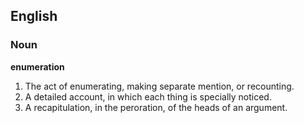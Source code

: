 ==English==

===Noun===

'''enumeration'''

#The act of enumerating, making separate mention, or recounting.
#A detailed account, in which each thing is specially noticed.
#A recapitulation, in the peroration, of the heads of an argument.